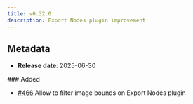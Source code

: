 ```yaml
---
title: v0.32.0
description: Export Nodes plugin improvement
---
```


## Metadata

- **Release date**: 2025-06-30

### Added

- [#466](https://github.com/InditexTech/weavejs/issues/466) Allow to filter image bounds on Export Nodes plugin
